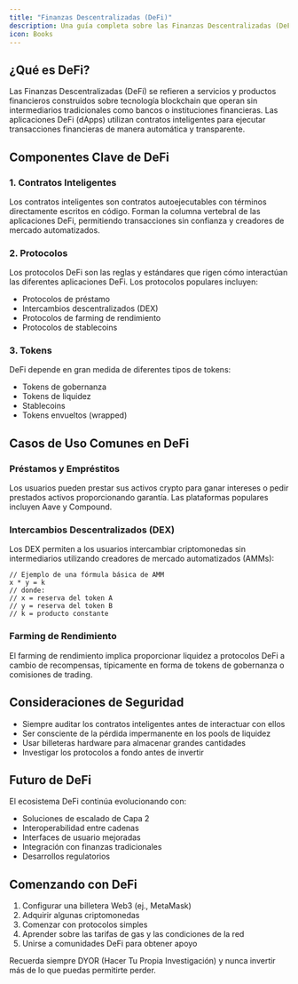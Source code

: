 ```yaml
---
title: "Finanzas Descentralizadas (DeFi)"
description: Una guía completa sobre las Finanzas Descentralizadas (DeFi) en el ecosistema Web3.
icon: Books
---
```


## ¿Qué es DeFi?

Las Finanzas Descentralizadas (DeFi) se refieren a servicios y productos financieros construidos sobre tecnología blockchain que operan sin intermediarios tradicionales como bancos o instituciones financieras. Las aplicaciones DeFi (dApps) utilizan contratos inteligentes para ejecutar transacciones financieras de manera automática y transparente.

## Componentes Clave de DeFi

### 1. Contratos Inteligentes
Los contratos inteligentes son contratos autoejecutables con términos directamente escritos en código. Forman la columna vertebral de las aplicaciones DeFi, permitiendo transacciones sin confianza y creadores de mercado automatizados.

### 2. Protocolos
Los protocolos DeFi son las reglas y estándares que rigen cómo interactúan las diferentes aplicaciones DeFi. Los protocolos populares incluyen:
- Protocolos de préstamo
- Intercambios descentralizados (DEX)
- Protocolos de farming de rendimiento
- Protocolos de stablecoins

### 3. Tokens
DeFi depende en gran medida de diferentes tipos de tokens:
- Tokens de gobernanza
- Tokens de liquidez
- Stablecoins
- Tokens envueltos (wrapped)

## Casos de Uso Comunes en DeFi

### Préstamos y Empréstitos
Los usuarios pueden prestar sus activos crypto para ganar intereses o pedir prestados activos proporcionando garantía. Las plataformas populares incluyen Aave y Compound.

### Intercambios Descentralizados (DEX)
Los DEX permiten a los usuarios intercambiar criptomonedas sin intermediarios utilizando creadores de mercado automatizados (AMMs):

```solidity
// Ejemplo de una fórmula básica de AMM
x * y = k
// donde:
// x = reserva del token A
// y = reserva del token B
// k = producto constante
```

### Farming de Rendimiento
El farming de rendimiento implica proporcionar liquidez a protocolos DeFi a cambio de recompensas, típicamente en forma de tokens de gobernanza o comisiones de trading.

## Consideraciones de Seguridad

- Siempre auditar los contratos inteligentes antes de interactuar con ellos
- Ser consciente de la pérdida impermanente en los pools de liquidez
- Usar billeteras hardware para almacenar grandes cantidades
- Investigar los protocolos a fondo antes de invertir

## Futuro de DeFi

El ecosistema DeFi continúa evolucionando con:
- Soluciones de escalado de Capa 2
- Interoperabilidad entre cadenas
- Interfaces de usuario mejoradas
- Integración con finanzas tradicionales
- Desarrollos regulatorios

## Comenzando con DeFi

1. Configurar una billetera Web3 (ej., MetaMask)
2. Adquirir algunas criptomonedas
3. Comenzar con protocolos simples
4. Aprender sobre las tarifas de gas y las condiciones de la red
5. Unirse a comunidades DeFi para obtener apoyo

Recuerda siempre DYOR (Hacer Tu Propia Investigación) y nunca invertir más de lo que puedas permitirte perder.